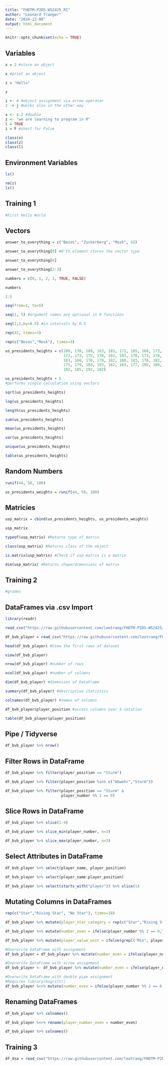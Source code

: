 ```yaml
---
title: "FHDTM-P2DS-WS2425_RI"
author: "Leonard Traeger"
date: "2024-12-08"
output: html_document
---
```


```r
knitr::opts_chunk$set(echo = TRUE)
```

## Variables

```r
x = 2 #store an object
```

```r
x #print an object
```

```r
z = "Hello"
```

```r
z
```

```r
i <- 4 #object assignment via arrow operator
2 -> j #works also in the other way
```

```r
x <- 4.2 #double
z <- "we are learning to program in R"
l = TRUE
i = F #short for False
```

```r
class(x)
class(z)
class(l)
```

## Environment Variables

```r
ls()
```

```r
rm(z)
ls()
```

## Training 1

```r
#First Hello World
```

## Vectors

```r
answer_to_everything = c("Bezos", "Zuckerberg", "Musk", 42)
```

```r
answer_to_everything[0] #0'th element stores the vector type
```

```r
answer_to_everything[4]
```

```r
answer_to_everything[2:3]
```

```r
numbers = c(0, 1, 2, 3, TRUE, FALSE)
```

```r
numbers
```

```r
1:5
```

```r
seq(from=1, to=5)
```

```r
seq(1, 5) #argument names are optional in R functions
```

```r
seq(1,5,by=0.5) #in intervals by 0.5
```

```r
rep(42, times=3)
```

```r
rep(c("Bezos","Musk"), times=3)
```

```r
us_presidents_heights = c(189, 170, 189, 163, 183, 171, 185, 168, 173, 183,
                          173, 173, 175, 178, 183, 193, 178, 173, 174, 183,
                          183, 168, 170, 178, 182, 180, 183, 178, 182, 188,
                          175, 179, 183, 193, 182, 183, 177, 185, 188, 188,
                          182, 185, 191, 182)
```

```r
us_presidents_heights + 5
#performs single calculation using vectors
```

```r
sqrt(us_presidents_heights)
```

```r
log(us_presidents_heights)
```

```r
length(us_presidents_heights)
```

```r
sum(us_presidents_heights)
```

```r
mean(us_presidents_heights)
```

```r
var(us_presidents_heights)
```

```r
unique(us_presidents_heights)
```

```r
table(us_presidents_heights)
```

## Random Numbers

```r
runif(44, 50, 100) 
```

```r
us_presidents_weights = runif(44, 50, 100)
```

## Matricies

```r
usp_matrix = cbind(us_presidents_heights, us_presidents_weights)
```

```r
usp_matrix
```

```r
typeof(usp_matrix) #Returns type of matrix
```

```r
class(usp_matrix) #Returns class of the object
```

```r
is.matrix(usp_matrix) #Check if usp_matrix is a matrix
```

```r
dim(usp_matrix) #Returns shape/dimensions of matrix
```

## Training 2

```r
#grades
```

## DataFrames via .csv Import

```r
library(readr)
```

```r
read_csv("https://raw.githubusercontent.com/leotraeg/FHDTM-P2DS-WS2425/refs/heads/main/Demo/Datensaetze/FHDTM-P2DS-WS2425-Project-Demo-1.1-Data-Acquisition-Transfermarkt_BVB.csv")
```

```r
df_bvb_player = read_csv("https://raw.githubusercontent.com/leotraeg/FHDTM-P2DS-WS2425/refs/heads/main/Demo/Datensaetze/FHDTM-P2DS-WS2425-Project-Demo-1.1-Data-Acquisition-Transfermarkt_BVB.csv")
```

```r
head(df_bvb_player) #View the first rows of dataset
```

```r
view(df_bvb_player)
```

```r
nrow(df_bvb_player) #number of rows
```

```r
ncol(df_bvb_player) #number of columns
```

```r
dim(df_bvb_player) #dimension of DataFrame
```

```r
summary(df_bvb_player) #descriptive statistics
```

```r
colnames(df_bvb_player) #names of columns
```

```r
df_bvb_player$player_position #access columns over $ notation
```

```r
table(df_bvb_player$player_position)
```

## Pipe / Tidyverse

```r
df_bvb_player %>% nrow()
```

## Filter Rows in DataFrame

```r
df_bvb_player %>% filter(player_position == "Sturm")
```

```r
df_bvb_player %>% filter(player_position %in% c("Abwehr","Sturm"))
```

```r
df_bvb_player %>% filter(player_position == "Sturm" &
                         player_number %% 2 == 0)
```

## Slice Rows in DataFrame

```r
df_bvb_player %>% slice(1:4)
```

```r
df_bvb_player %>% slice_min(player_number, n=3)
```

```r
df_bvb_player %>% slice_max(player_number, n=3)
```

## Select Attributes in DataFrame

```r
df_bvb_player %>% select(player_name, player_position)
```

```r
df_bvb_player %>% select(player_name:player_position)
```

```r
df_bvb_player %>% select(starts_with("player")) %>% slice(1)
```

## Mutating Columns in DataFrames

```r
rep(c("Star","Rising Star", "No Star"), times=10)
```

```r
df_bvb_player %>% mutate(player_star_category = rep(c("Star","Rising Star", "No Star"), times=10)) %>% select(player_name, player_star_category)
```

```r
df_bvb_player %>% mutate(number_even = ifelse(player_number %% 2 == 0,T,F)) %>% select(player_name, player_number, number_even)
```

```r
df_bvb_player %>% mutate(player_value_unit = ifelse(grepl("Mio", player_value), 1000000, 1000)) %>% select(player_name, player_value, player_value_unit)
```

```r
#Overwrite DataFrame with assignment
df_bvb_player = df_bvb_player %>% mutate(number_even = ifelse(player_number %% 2 == 0,T,F))
```

```r
#Overwrite DataFrame with arrow assignment
df_bvb_player <- df_bvb_player %>% mutate(number_even = ifelse(player_number %% 2 == 0,T,F))
```

```r
#Overwrite DataFrame with double pipe assignment
#Requires library(magrittr)
df_bvb_player %<>% mutate(number_even = ifelse(player_number %% 2 == 0,T,F))
```

## Renaming DataFrames

```r
df_bvb_player %>% colnames()
```

```r
df_bvb_player %<>% rename(player_number_even = number_even)
```

```r
df_bvb_player %>% colnames()
```

## Training 3

```r
df_dsa = read_csv("https://raw.githubusercontent.com/leotraeg/FHDTM-P2DS-WS2425/refs/heads/main/Praktikum/FHDTM-P2DS-WS2425_PraktikumII_uft8.csv")
```

```r

```
